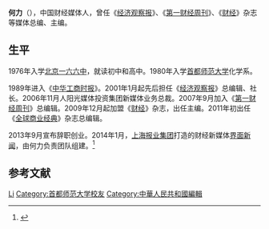 {{Otheruses|other=名为何力的其他人物|何力}}

'''何力'''（{{bd|1962年|8月|}}），中国财经媒体人，曾任《[[经济观察报|经济观察报]]》、《[[第一财经周刊|第一财经周刊]]》、《[[财经_(杂志)|财经]]》杂志等媒体总编、主编。

== 生平 ==
1976年入学[[北京一六六中|北京一六六中]]，就读初中和高中。1980年入学[[首都师范大学|首都师范大学]]化学系。

1989年进入《[[中华工商时报|中华工商时报]]》。2001年1月起先后担任《[[经济观察报|经济观察报]]》总编辑、社长。2006年11月人阳光媒体投资集团新媒体业务总裁。2007年9月加入《[[第一财经周刊|第一财经周刊]]》总编辑。2009年12月起加盟《[[财经_(杂志)|财经]]》杂志，出任主编。2011年初出任《[[全球商业经典|全球商业经典]]》杂志总编辑。

2013年9月宣布辞职创业。2014年1月，[[上海报业集团|上海报业集团]]打造的财经新媒体[[界面新闻|界面新闻]]，由何力负责团队组建。<ref name="2014上海财经新媒体">{{Cite web|title=巨资打造财经新媒体 上海报业集团整合引来资本大佬|url=http://company.cnstock.com/company/scp_dsy/tcsy_tt1/201401/2886034.htm|accessdate=|work=|archive-date=2014-02-01|archive-url=https://web.archive.org/web/20140201202019/http://company.cnstock.com/company/scp_dsy/tcsy_tt1/201401/2886034.htm|dead-url=no}}</ref>

== 参考文献 ==
{{reflist}}

{{Authority control}}
{{DEFAULTSORT:He何}}
[[Category:何姓|Li]]
[[Category:首都师范大学校友|Category:首都师范大学校友]]
[[Category:中華人民共和國編輯|Category:中華人民共和國編輯]]